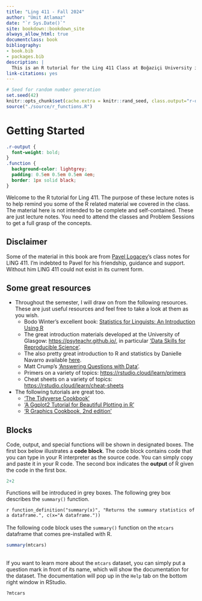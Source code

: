 ```yaml
---
title: "Ling 411 - Fall 2024"
author: "Ümit Atlamaz"
date: "`r Sys.Date()`"
site: bookdown::bookdown_site
always_allow_html: true
documentclass: book
bibliography:
- book.bib
- packages.bib
description: |
  This is an R tutorial for the Ling 411 Class at Boğaziçi University in Fall 2024.
link-citations: yes
---
```


```r
# Seed for random number generation
set.seed(42)
knitr::opts_chunk$set(cache.extra = knitr::rand_seed, class.output="r-output")
source("./source/r_functions.R")
```

# Getting Started

```css
.r-output {
  font-weight: bold;
}
.function {
  background-color: lightgrey;
  padding: 0.5em 0.5em 0.5em 4em;
  border: 1px solid black;
}
```

Welcome to the R tutorial for Ling 411. The purpose of these lecture notes is to help remind you some of the R related material we covered in the class. The material here is not intended to be complete and self-contained. These are just lecture notes. You need to attend the classes and Problem Sessions to get a full grasp of the concepts.

## Disclaimer

Some of the material in this book are from [Pavel Logaçev](https://scholar.google.com/citations?user=fhbdTJIAAAAJ&hl=tr)'s class notes for LING 411. I'm indebted to Pavel for his friendship, guidance and support. Without him LING 411 could not exist in its current form.

## Some great resources

-   Throughout the semester, I will draw on from the following resources. These are just useful resources and feel free to take a look at them as you wish.
    -   Bodo Winter's excellent book: [Statistics for Linguists: An Introduction Using R](https://www.routledge.com/Statistics-for-Linguists-An-Introduction-Using-R/Winter/p/book/9781138056091)
    -   The great introduction materials developed at the University of Glasgow: <https://psyteachr.github.io/>, in particular ['Data Skills for Reproducible Science'](https://psyteachr.github.io/msc-data-skills/).
    -   The also pretty great introduction to R and statistics by Danielle Navarro available [here](https://learningstatisticswithr.com).
    -   Matt Crump's ['Answering Questions with Data'](https://crumplab.github.io/statistics/).
    -   Primers on a variety of topics: <https://rstudio.cloud/learn/primers>
    -   Cheat sheets on a variety of topics: <https://rstudio.cloud/learn/cheat-sheets>
-   The following tutorials are great too.
    -   ['The Tidyverse Cookbook'](https://rstudio-education.github.io/tidyverse-cookbook/)
    -   ['A Ggplot2 Tutorial for Beautiful Plotting in R'](https://cedricscherer.netlify.app/2019/08/05/a-ggplot2-tutorial-for-beautiful-plotting-in-r/)
    -   ['R Graphics Cookbook, 2nd edition'](https://r-graphics.org/)

## Blocks

Code, output, and special functions will be shown in designated boxes. The first box below illustrates a **code block**. The code block contains code that you can type in your R interpreter as the source code. You can simply copy and paste it in your R code. The second box indicates the **output** of R given the code in the first box.

```r
2+2
```

Functions will be introduced in grey boxes. The following grey box describes the `summary()` function.

`r function_definition("summary(x)", "Returns the summary statistics of a dataframe.", c(x="A dataframe."))`\
\
The following code block uses the `summary()` function on the `mtcars` dataframe that comes pre-installed with R.

```r
summary(mtcars)
```

\
If you want to learn more about the `mtcars` dataset, you can simply put a question mark in front of its name, which will show the documentation for the dataset. The documentation will pop up in the `Help` tab on the bottom right window in RStudio.

```r
?mtcars
```
